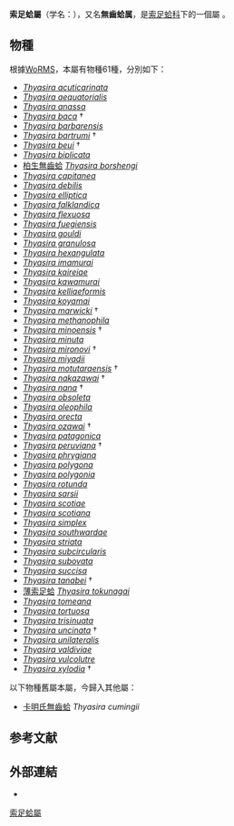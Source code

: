 {{distinguish|無齒蛤屬|無齒蚌屬}}
{{Automatic taxobox
| taxon = Thyasira
| authority = Lamarck, 1818
| synonyms_ref = {{r |WoRMS_138552}}
| synonyms = 
* ''Cryptodon'' {{small|Turton, 1822}}
* ''Ptychina'' {{small|Philippi, 1836}}
* ''Thyasira'' (''Thyasira'') {{small|Lamarck, 1818}}
}}

'''索足蛤屬'''（学名：{{lang|la|''Thyasira''}}）{{r|Xu 2012}}，又名'''無齒蛤属'''{{r|TaiBNET}}，是[[索足蛤科|索足蛤科]]下的一個屬{{r |WoRMS_138552}}<!-- ZoolScripta36:p455. -->。

==物種==
根據[[WoRMS|WoRMS]]，{{asof|2017|12|1}}本屬有物種61種，分別如下{{r |WoRMS_138552}}：
* ''[[Thyasira_acuticarinata|Thyasira acuticarinata]]'' {{small|(E.A. Smith, 1895)}}
* ''[[Thyasira_aequatorialis|Thyasira aequatorialis]]'' {{small|Thiele & Jaeckel, 1931}}
* ''[[Thyasira_anassa|Thyasira anassa]]'' {{small|Oliver, 2015}}
* ''[[Thyasira_baca|Thyasira baca]]'' {{small|Devjatilova, 1981}} †
* ''[[Thyasira_barbarensis|Thyasira barbarensis]]'' {{small|(Dall, 1890)}}
* ''[[Thyasira_bartrumi|Thyasira bartrumi]]'' {{small|Powell, 1935}} †
* ''[[Thyasira_beui|Thyasira beui]]'' {{small|Amano, Little, K.A. Campbell, R.G. Jenkins & Saether, 2015}} †
* ''[[Thyasira_biplicata|Thyasira biplicata]]'' {{small|(Philippi, 1836)}}
* [[柏生無齒蛤|柏生無齒蛤]] ''[[Thyasira_borshengi|Thyasira borshengi]]'' {{small|Okutani & Lan, 1999}}
* ''[[Thyasira_capitanea|Thyasira capitanea]]'' {{small|Åström & Oliver, 2017}}
* ''[[Thyasira_debilis|Thyasira debilis]]'' {{small|(Thiele, 1912)}}
* ''[[Thyasira_elliptica|Thyasira elliptica]]'' {{small|(Verrill & Bush, 1898)}}
* ''[[Thyasira_falklandica|Thyasira falklandica]]'' {{small|(E. A. Smith, 1885)}}
* ''[[Thyasira_flexuosa|Thyasira flexuosa]]'' {{small|(Montagu, 1803)}}
* ''[[Thyasira_fuegiensis|Thyasira fuegiensis]]'' {{small|(Dall, 1890)}}
* ''[[Thyasira_gouldi|Thyasira gouldi]]'' {{small|(Philippi, 1845)}}
* ''[[Thyasira_granulosa|Thyasira granulosa]]'' {{small|(Monterosato, 1874)}}
* ''[[Thyasira_hexangulata|Thyasira hexangulata]]'' {{small|Okutani, 1962}}
* ''[[Thyasira_imamurai|Thyasira imamurai]]'' {{small|Okutani, 1962}}
* ''[[Thyasira_kaireiae|Thyasira kaireiae]]'' {{small|(Okutani, Fujikura & Kojima, 1999)}}
* ''[[Thyasira_kawamurai|Thyasira kawamurai]]'' {{small|Habe, 1951}}
* ''[[Thyasira_kelliaeformis|Thyasira kelliaeformis]]'' {{small|(Okutani, 1962)}}
* ''[[Thyasira_koyamai|Thyasira koyamai]]'' {{small|(Habe, 1981)}}
* ''[[Thyasira_marwicki|Thyasira marwicki]]'' {{small|Amano, Little, K.A. Campbell, R.G. Jenkins & Saether, 2015}} †
* ''[[Thyasira_methanophila|Thyasira methanophila]]'' {{small|Oliver & Sellanes, 2005}}
* ''[[Thyasira_minoensis|Thyasira minoensis]]'' {{small|Itoigawa, 1960}} †
* ''[[Thyasira_minuta|Thyasira minuta]]'' {{small|Payne & Allen, 1991}}
* ''[[Thyasira_mironovi|Thyasira mironovi]]'' {{small|Kalishevich, 1981}} †
* ''[[Thyasira_miyadii|Thyasira miyadii]]'' {{small|Habe, 1951}}
* ''[[Thyasira_motutaraensis|Thyasira motutaraensis]]'' {{small|Powell, 1935}} †
* ''[[Thyasira_nakazawai|Thyasira nakazawai]]'' {{small|Matsumoto, 1971}} †
* ''[[Thyasira_nana|Thyasira nana]]'' {{small|Khomenko, 1929}} †
* ''[[Thyasira_obsoleta|Thyasira obsoleta]]'' {{small|(Verrill & Bush, 1898)}}
* ''[[Thyasira_oleophila|Thyasira oleophila]]'' {{small|A. H. Clarke, 1989}}
* ''[[Thyasira_orecta|Thyasira orecta]]'' {{small|Bernard, 1982}}
* ''[[Thyasira_ozawai|Thyasira ozawai]]'' {{small|(Yokoyama, 1926)}} †
* ''[[Thyasira_patagonica|Thyasira patagonica]]'' {{small|Zelaya, 2010}}
* ''[[Thyasira_peruviana|Thyasira peruviana]]'' {{small|Olsson, 1931}} †
* ''[[Thyasira_phrygiana|Thyasira phrygiana]]'' {{small|Miloslavskaya, 1977}}
* ''[[Thyasira_polygona|Thyasira polygona]]'' {{small|(Jeffreys, 1864)}}
* ''[[Thyasira_polygonia|Thyasira polygonia]]'' {{small|(A. A. Gould, 1861)}}
* ''[[Thyasira_rotunda|Thyasira rotunda]]'' {{small|(Jeffreys, 1881)}}
* ''[[Thyasira_sarsii|Thyasira sarsii]]'' {{small|(Philippi, 1845)}}
* ''[[Thyasira_scotiae|Thyasira scotiae]]'' {{small|Oliver & Drewery, 2014}}
* ''[[Thyasira_scotiana|Thyasira scotiana]]'' {{small|Zelaya, 2009}}
* ''[[Thyasira_simplex|Thyasira simplex]]'' {{small|(Verrill & Bush, 1898)}}
* ''[[Thyasira_southwardae|Thyasira southwardae]]'' {{small|Oliver & Holmes, 2006}}
* ''[[Thyasira_striata|Thyasira striata]]'' {{small|(Sturany, 1896)}}
* ''[[Thyasira_subcircularis|Thyasira subcircularis]]'' {{small|Payne & Allen, 1991}}
* ''[[Thyasira_subovata|Thyasira subovata]]'' {{small|(Jeffreys, 1881)}}
* ''[[Thyasira_succisa|Thyasira succisa]]'' {{small|(Jeffreys, 1876)}}
* ''[[Thyasira_tanabei|Thyasira tanabei]]'' {{small|Kiel, Amano & R. G. Jenkins, 2008}} †
* [[薄索足蛤|薄索足蛤]] ''[[Thyasira_tokunagai|Thyasira tokunagai]]'' {{small|Kuroda & Habe in Habe, 1951}}
* ''[[Thyasira_tomeana|Thyasira tomeana]]'' {{small|(Dall, 1901)}}
* ''[[Thyasira_tortuosa|Thyasira tortuosa]]'' {{small|(Jeffreys, 1881)}}
* ''[[Thyasira_trisinuata|Thyasira trisinuata]]'' {{small|(d'Orbigny, 1853)}}
* ''[[Thyasira_uncinata|Thyasira uncinata]]'' {{small|Kalikevich, 1981}} †
* ''[[Thyasira_unilateralis|Thyasira unilateralis]]'' {{small|Barnard, 1964}}
* ''[[Thyasira_valdiviae|Thyasira valdiviae]]'' {{small|Thiele & Jaeckel, 1931}}
* ''[[Thyasira_vulcolutre|Thyasira vulcolutre]]'' {{small|Rodrigues & Oliver, 2008}}
* ''[[Thyasira_xylodia|Thyasira xylodia]]'' {{small|Kiel & Goedert, 2007}} †

以下物種舊屬本屬，今歸入其他屬：
* [[卡明氏無齒蛤|卡明氏無齒蛤]] ''Thyasira cumingii''

==参考文献==
{{reflist|refs=
<ref name="TaiBNET">{{TaiBNET| zh=柏生無齒蛤 | id=313827 | binomial=Thyasira borshengi | authority=Okutani & Lan, 1999 | var= | accessdate=2013-01-24}}</ref>
<ref name="WoRMS_138552">{{cite WoRMS |last1=Bouchet|first1=P. |author1=菲利普·布歇特 |last2=Rosenberg |first2=G. |last3=Gofas |first3=S. |year=2014 |title=''Thyasira'' <small>Lamarck, 1818</small> |id=138552 |date=2014-06-07 }}</ref>
<ref name="Xu 2012">{{cite book |title=中国动物志•无脊椎动物 |volume=第48卷 |edition=平装; 第1版 |publisher=[[科学出版社|科学出版社]] |date=2012-01-01 |accessdate=2014-12-07 |url=http://www.amazon.cn/%E4%B8%AD%E5%9B%BD%E5%8A%A8%E7%89%A9%E5%BF%97%E2%80%A2%E6%97%A0%E8%84%8A%E6%A4%8E%E5%8A%A8%E7%89%A9-%E5%BE%90%E5%87%A4%E5%B1%B1/dp/B0068F5Y8Y |author=[[徐凤山|徐凤山]] |chapter=二、索足蛤科 Thyasiridae Dall, 1901 |language=zh-hans |isbn=9787030324696 |archive-date=2014-12-19 |archive-url=https://web.archive.org/web/20141219122459/http://www.amazon.cn/%E4%B8%AD%E5%9B%BD%E5%8A%A8%E7%89%A9%E5%BF%97%E2%80%A2%E6%97%A0%E8%84%8A%E6%A4%8E%E5%8A%A8%E7%89%A9-%E5%BE%90%E5%87%A4%E5%B1%B1/dp/B0068F5Y8Y |dead-url=no }}</ref>
}}

==外部連結==
{{commonscat|Thyasira|無齒蛤屬}}
* {{wikispecies-inline|Thyasira|無齒蛤屬}}
{{Mollusc-stub}}
{{taxonbar}}
[[Category:索足蛤屬|]]